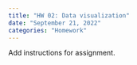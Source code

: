 ```yaml
---
title: "HW 02: Data visualization"
date: "September 21, 2022"
categories: "Homework"
---
```


Add instructions for assignment. 